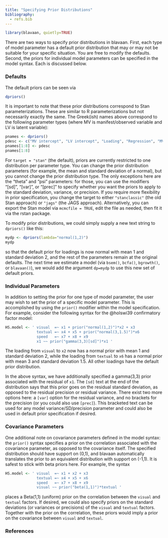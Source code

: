 ```yaml
---
title: "Specifying Prior Distributions"
bibliography:
  - refs.bib
---
```


```r
library(blavaan, quietly=TRUE)
```

There are two ways to specify prior distributions in blavaan.  First, each type of model parameter has a default prior distribution that may or may not be suitable for your specific situation.  You are free to modify the defaults.  Second, the priors for individual model parameters can be specified in the model syntax.  Each is discussed below.


### Defaults
The default priors can be seen via

```r
dpriors()
```

It is important to note that these prior distributions correspond to Stan parameterizations. These are similar to R parameterizations but not necessarily exactly the same.  The Greek(ish) names above correspond to the following parameter types (where MV is manifest/observed variable and LV is latent variable):

```r
pnames <- dpriors()
pdesc <- c("MV intercept", "LV intercept", "Loading", "Regression", "MV precision", "LV precision", "Correlation", "Covariance matrix")
pnames[1:8] <- pdesc
pnames[1:8]
```

For `target = "stan"` (the default), priors are currently restricted to one distribution per parameter type. You can change the prior distribution parameters (for example, the mean and standard deviation of a normal), but you cannot change the prior distribution type. The only exceptions here are the "theta" and "psi" parameters: for those, you can use the modifiers "[sd]", "[var]", or "[prec]" to specify whether you want the priors to apply to the standard deviation, variance, or precision. If you require more flexibility in prior specification, you change the target to either `"stanclassic"` (the old Stan approach) or `"jags"` (the JAGS approach). Alternatively, you can export the Stan model via `mcmcfile = TRUE`, edit the file as needed, then fit it via the rstan package.


To modify prior distributions, we could simply supply a new text string to `dpriors()` like this:

```r
mydp <- dpriors(lambda="normal(1,2)")
mydp
```

so that the default prior for loadings is now normal with mean 1 and standard deviation 2, and the rest of the parameters remain at the original defaults. The next time we estimate a model (via `bsem()`, `bcfa()`, `bgrowth()`, or `blavaan()`), we would add the argument `dp=mydp` to use this new set of default priors.


### Individual Parameters

In addition to setting the prior for one type of model parameter, the user may wish to set the prior of a specific model parameter.  This is accomplished by using the `prior()` modifier within the model specification.  For example, consider the following syntax for the @holswi39 confirmatory factor model:

```r
HS.model <- ' visual  =~ x1 + prior("normal(1,2)")*x2 + x3
              textual =~ x4 + x5 + prior("normal(3,1.5)")*x6
              speed   =~ x7 + x8 + x9 
              x1 ~~ prior("gamma(3,3)[sd]")*x1 '
```

The loading from `visual` to `x2` now has a normal prior with mean 1 and standard deviation 2, while the loading from `textual` to `x6` has a normal prior with mean 3 and standard deviation 1.5.  All other loadings have the default prior distribution.

In the above syntax, we have additionally specified a gamma(3,3) prior associated with the residual of `x1`.  The `[sd]` text at the end of the distribution says that this prior goes on the residual standard deviation, as opposed to the residual precision or residual variance. There exist two more options here: a `[var]` option for the residual variance, and no brackets for the precision (or you could also use `[prec]`). This bracketed text can be used for any model variance/SD/precision parameter and could also be used in default prior specification if desired.


### Covariance Parameters

One additional note on covariance parameters defined in the model syntax: the `prior()` syntax specifies a prior on the correlation associated with the covariance parameter, as opposed to the covariance itself.  The specified distribution should have support on (0,1), and blavaan automatically translates the prior to an equivalent distribution with support on (-1,1).  It is safest to stick with beta priors here.  For example, the syntax

```r
HS.model <- ' visual  =~ x1 + x2 + x3
              textual =~ x4 + x5 + x6
              speed   =~ x7 + x8 + x9 
              visual ~~ prior("beta(1,1)")*textual '
```

places a Beta(1,1) (uniform) prior on the correlation between the `visual` and `textual` factors.  If desired, we could also specify priors on the standard deviations (or variances or precisions) of the `visual` and `textual` factors.  Together with the prior on the correlation, these priors would imply a prior on the covariance between `visual` and `textual`.


### References

